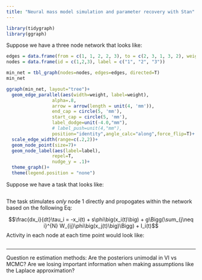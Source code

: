```yaml
---
title: "Neural mass model simulation and parameter recovery with Stan"
---
```


```r
library(tidygraph)
library(ggraph)
```

Suppose we have a three node network that looks like:

```r
edges = data.frame(from = c(1, 1, 2, 2, 3), to = c(2, 3, 1, 3, 2), weight = c(.4, .4, .2, .3, .2))
nodes = data.frame(id = c(1,2,3), label = c("1", "2", "3"))
```

```r
min_net = tbl_graph(nodes=nodes, edges=edges, directed=T)
min_net
```

```r
ggraph(min_net, layout="tree")+
  geom_edge_parallel(aes(width=weight, label=weight), 
                 alpha=.8,
                 arrow = arrow(length = unit(4, 'mm')),
                 end_cap = circle(5, 'mm'),
                 start_cap = circle(5, 'mm'),
                 label_dodge=unit(-4.0,"mm"),
                 # label_push=unit(4,"mm"),
                 position="identity",angle_calc="along",force_flip=T)+
  scale_edge_width(range=c(.2,2))+
  geom_node_point(size=7)+
  geom_node_label(aes(label=label), 
                 repel=T, 
                 nudge_y = .1)+
  theme_graph()+
  theme(legend.position = "none")
```

Suppose we have a task that looks like:

```r

```

The task stimulates *only* node 1 directly and propogates within the network based on the following Eq:

$$\frac{dx_i}{dt}\tau_i = -x_i(t) + s\phi\big(x_i(t)\big) + g\Bigg(\sum_{j\neq i}^{N} W_{ij}\phi\big(x_j(t)\big)\Bigg) + I_i(t)$$
Activity in each node at each time point would look like:

```r

```

------

Question re estimation methods: Are the posteriors unimodal in VI vs MCMC? Are we losing important information when making assumptions like the Laplace approximation?
